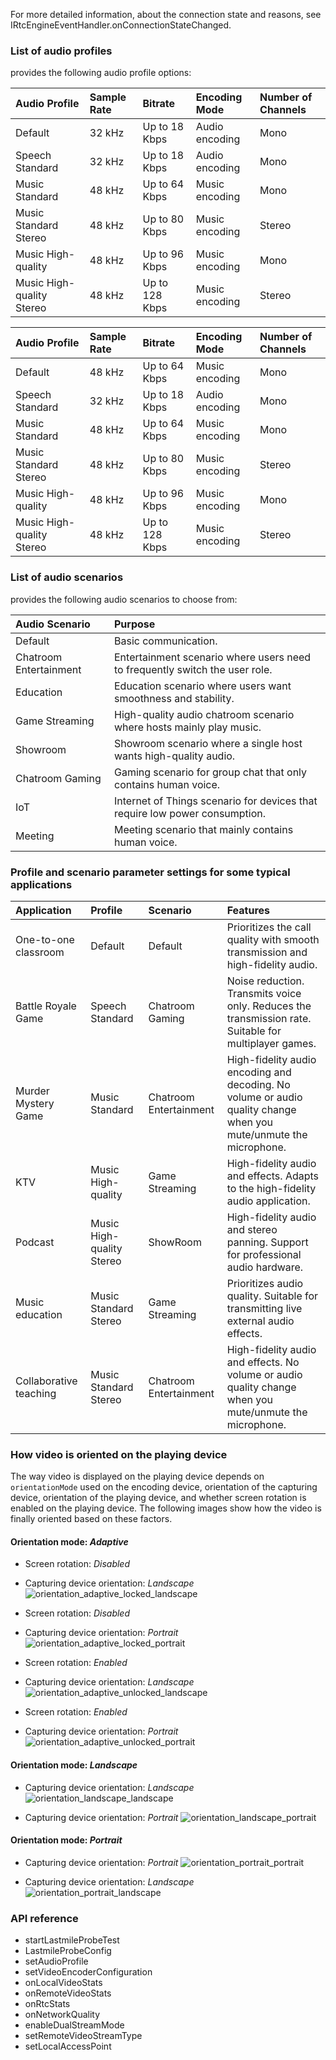 <PlatformWrapper platform="flutter">

For more detailed information, about the connection state and reasons, see <Link to="{{Global.API_REF_FLUTTER_ROOT}}/class_irtcengineeventhandler.html#callback_irtcengineeventhandler_onconnectionstatechanged">IRtcEngineEventHandler.onConnectionStateChanged</Link>.

### List of audio profiles

<Vpd k="SDK" /> provides the following audio profile options:

<ProductWrapper product="video-calling">

|Audio Profile |Sample Rate |Bitrate |Encoding Mode |Number of Channels|
|:---|:---|:---|:---|:---|
|Default |32 kHz|Up to 18 Kbps |Audio encoding |Mono|
|Speech Standard |32 kHz|Up to 18 Kbps |Audio encoding |Mono|
|Music Standard|48 kHz|Up to 64 Kbps |Music encoding |Mono|
|Music Standard Stereo |48 kHz|Up to 80 Kbps |Music encoding |Stereo|
|Music High-quality |48 kHz|Up to 96 Kbps |Music encoding|Mono|
|Music High-quality Stereo |48 kHz|Up to 128 Kbps |Music encoding |Stereo|

</ProductWrapper>

<ProductWrapper product="interactive-live-streaming">

|Audio Profile |Sample Rate |Bitrate |Encoding Mode |Number of Channels|
|:---|:---|:---|:---|:---|
|Default |48 kHz|Up to 64 Kbps |Music encoding |Mono|
|Speech Standard |32 kHz|Up to 18 Kbps |Audio encoding |Mono|
|Music Standard|48 kHz|Up to 64 Kbps |Music encoding |Mono|
|Music Standard Stereo |48 kHz|Up to 80 Kbps |Music encoding |Stereo|
|Music High-quality |48 kHz|Up to 96 Kbps |Music encoding|Mono|
|Music High-quality Stereo |48 kHz|Up to 128 Kbps |Music encoding |Stereo|

</ProductWrapper>

### List of audio scenarios

<Vg k="VSDK" /> provides the following audio scenarios to choose from:

|Audio Scenario |Purpose|
|:---|:---|
|Default | Basic communication.|
|Chatroom Entertainment |Entertainment scenario where users need to frequently switch the user role.|
|Education |Education scenario where users want smoothness and stability.|
|Game Streaming |High-quality audio chatroom scenario where hosts mainly play music.|
|Showroom |Showroom scenario where a single host wants high-quality audio.|
|Chatroom Gaming |Gaming scenario for group chat that only contains human voice.|
|IoT |Internet of Things scenario for devices that require low power consumption.|
|Meeting |Meeting scenario that mainly contains human voice.|

### Profile and scenario parameter settings for some typical applications

|Application |Profile |Scenario |Features|
|:---|:---|:---|:---|
|One-to-one classroom |Default |Default | Prioritizes the call quality with smooth transmission and high-fidelity audio.|
|Battle Royale Game	|Speech Standard |Chatroom Gaming |Noise reduction. Transmits voice only. Reduces the transmission rate. Suitable for multiplayer games.|
|Murder Mystery Game |Music Standard |Chatroom Entertainment |High-fidelity audio encoding and decoding. No volume or audio quality change when you mute/unmute the microphone.|
|KTV |Music High-quality |Game Streaming |High-fidelity audio and effects. Adapts to the high-fidelity audio application.|
|Podcast |Music High-quality Stereo |ShowRoom |High-fidelity audio and stereo panning. Support for professional audio hardware.|
|Music education |Music Standard Stereo |Game Streaming |Prioritizes audio quality. Suitable for transmitting live external audio effects.|
|Collaborative teaching	|Music Standard Stereo |Chatroom Entertainment |High-fidelity audio and effects. No volume or audio quality change when you mute/unmute the microphone.|

### How video is oriented on the playing device

The way video is displayed on the playing device depends on `orientationMode` used on the encoding device, orientation of the capturing device, orientation of the playing device, and whether screen rotation is enabled on the playing device. The following images show how the video is finally oriented based on these factors.

#### Orientation mode: _Adaptive_

* Screen rotation: _Disabled_
* Capturing device orientation: _Landscape_
    ![orientation_adaptive_locked_landscape](/images/video-sdk/orientation_adaptive_locked_landscape.png) 

* Screen rotation: _Disabled_
* Capturing device orientation: _Portrait_
    ![orientation_adaptive_locked_portrait](/images/video-sdk/orientation_adaptive_locked_portrait.png) 

* Screen rotation: _Enabled_
* Capturing device orientation: _Landscape_
    ![orientation_adaptive_unlocked_landscape](/images/video-sdk/orientation_adaptive_unlocked_landscape.png) 

* Screen rotation: _Enabled_
* Capturing device orientation: _Portrait_
    ![orientation_adaptive_unlocked_portrait](/images/video-sdk/orientation_adaptive_unlocked_portrait.png) 

#### Orientation mode: _Landscape_

* Capturing device orientation: _Landscape_
    ![orientation_landscape_landscape](/images/video-sdk/orientation_landscape_landscape.png) 

* Capturing device orientation: _Portrait_
    ![orientation_landscape_portrait](/images/video-sdk/orientation_landscape_portrait.png) 

#### Orientation mode: _Portrait_

* Capturing device orientation: _Portrait_
    ![orientation_portrait_portrait](/images/video-sdk/orientation_portrait_portrait.png) 

* Capturing device orientation: _Landscape_
    ![orientation_portrait_landscape](/images/video-sdk/orientation_portrait_landscape.png) 


### API reference

- <Link to="{{global.API_REF_FLUTTER_ROOT}}/class_irtcengine.html#api_irtcengine_startlastmileprobetest">startLastmileProbeTest</Link>

- <Link to="{{global.API_REF_FLUTTER_ROOT}}/rtc_api_data_type.html#class_lastmileprobeconfig">LastmileProbeConfig</Link>

- <Link to="{{global.API_REF_FLUTTER_ROOT}}/class_irtcengine.html#ariaid-title102">setAudioProfile</Link>

- <Link to="{{global.API_REF_FLUTTER_ROOT}}/class_irtcengine.html#api_irtcengine_setvideoencoderconfiguration">setVideoEncoderConfiguration</Link>

- <Link to="{{global.API_REF_FLUTTER_ROOT}}/class_irtcengineeventhandler.html#callback_irtcengineeventhandler_onlocalvideostats">onLocalVideoStats</Link>

- <Link to="{{global.API_REF_FLUTTER_ROOT}}/class_irtcengineeventhandler.html#callback_irtcengineeventhandler_onremotevideostats">onRemoteVideoStats</Link>

- <Link to="{{global.API_REF_FLUTTER_ROOT}}/class_irtcengineeventhandler.html#callback_irtcengineeventhandler_onrtcstats">onRtcStats</Link>

- <Link to="{{global.API_REF_FLUTTER_ROOT}}/class_irtcengineeventhandler.html#callback_irtcengineeventhandler_onnetworkquality">onNetworkQuality</Link>

- <Link to="{{global.API_REF_FLUTTER_ROOT}}/class_irtcengine.html#ariaid-title23">enableDualStreamMode</Link>

- <Link to="{{global.API_REF_FLUTTER_ROOT}}/class_irtcengine.html#api_irtcengine_setremotevideostreamtype">setRemoteVideoStreamType</Link>

- <Link to="{{global.API_REF_FLUTTER_ROOT}}/class_irtcengine.html#api_irtcengine_setlocalaccesspoint">setLocalAccessPoint</Link>

</PlatformWrapper>